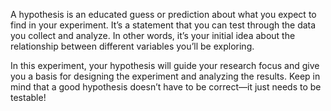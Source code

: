 A hypothesis is an educated guess or prediction about what you expect to find in your experiment. It’s a statement that you can test through the data you collect and analyze. In other words, it’s your initial idea about the relationship between different variables you’ll be exploring.

In this experiment, your hypothesis will guide your research focus and give you a basis for designing the experiment and analyzing the results. Keep in mind that a good hypothesis doesn’t have to be correct—it just needs to be testable!